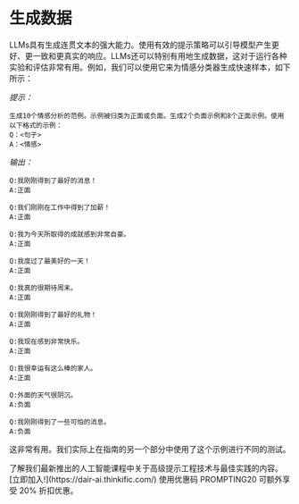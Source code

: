 # 生成数据


LLMs具有生成连贯文本的强大能力。使用有效的提示策略可以引导模型产生更好、更一致和更真实的响应。LLMs还可以特别有用地生成数据，这对于运行各种实验和评估非常有用。例如，我们可以使用它来为情感分类器生成快速样本，如下所示：

*提示：*
```
生成10个情感分析的范例。示例被归类为正面或负面。生成2个负面示例和8个正面示例。使用以下格式的示例：
Q：<句子>
A：<情感>
```

*输出：*
```
Q:我刚刚得到了最好的消息！
A:正面

Q:我们刚刚在工作中得到了加薪！
A:正面

Q:我为今天所取得的成就感到非常自豪。
A:正面

Q:我度过了最美好的一天！
A:正面

Q:我真的很期待周末。
A:正面

Q:我刚刚得到了最好的礼物！
A:正面

Q:我现在感到非常快乐。
A:正面

Q:我很幸运有这么棒的家人。
A:正面

Q:外面的天气很阴沉。
A:负面

Q:我刚刚得到了一些可怕的消息。
A:负面
```

这非常有用。我们实际上在指南的另一个部分中使用了这个示例进行不同的测试。

<Callout type= "info" emoji="🎓">
了解我们最新推出的人工智能课程中关于高级提示工程技术与最佳实践的内容。[立即加入!](https://dair-ai.thinkific.com/)
使用优惠码 PROMPTING20 可额外享受 20% 折扣优惠。
</Callout>
